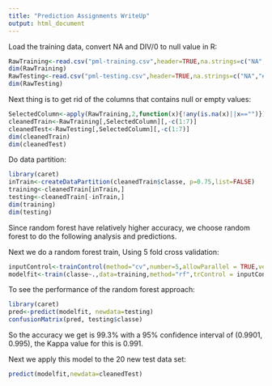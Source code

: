 ```yaml
---
title: "Prediction Assignments WriteUp"
output: html_document
---
```


Load the training data, convert NA and DIV/0 to null value in R:

```r
RawTraining<-read.csv("pml-training.csv",header=TRUE,na.strings=c("NA","#DIV/0!"))
dim(RawTraining)
RawTesting<-read.csv("pml-testing.csv",header=TRUE,na.strings=c("NA","#DIV/0!"))
dim(RawTesting)
```

Next thing is to get rid of the columns that contains null or empty values:
```r
SelectedColumn<-apply(RawTraining,2,function(x){!any(is.na(x)||x=="")})&apply(RawTesting,2,function(x){!any(is.na(x)||x=="")})
cleanedTrain<-RawTraining[,SelectedColumn][,-c(1:7)]
cleanedTest<-RawTesting[,SelectedColumn][,-c(1:7)]
dim(cleanedTrain)
dim(cleanedTest)
```

Do data partition:
```r
library(caret)
inTrain<-createDataPartition(cleanedTrain$classe, p=0.75,list=FALSE)
training<-cleanedTrain[inTrain,]
testing<-cleanedTrain[-inTrain,]
dim(training)
dim(testing)
```

Since random forest have relatively higher accuracy, we choose random forest to do the following analysis and predictions.

Next we do a random forest train, Using 5 fold cross validation:
```r
inputControl<-trainControl(method="cv",number=5,allowParallel = TRUE,verbose=TRUE)
modelfit<-train(classe~.,data=training,method="rf",trControl = inputControl,verbose=FALSE)
```

To see the performance of the random forest approach:
```r
library(caret)
pred<-predict(modelfit, newdata=testing)
confusionMatrix(pred, testing$classe)
```

So the accuracy we get is 99.3% with a 95% confidence interval of (0.9901, 0.995), the Kappa value for this is 0.991.

Next we apply this model to the 20 new test data set:
```r
predict(modelfit,newdata=cleanedTest)
```